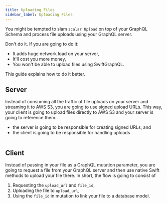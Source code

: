 ```yaml
---
title: Uploading Files
sidebar_label: Uploading Files
---
```


You might be tempted to slam `scalar Upload` on top of your GraphQL Schema and process file uploads using your GraphQL server.

Don't do it. If you are going to do it:

- It adds huge network load on your server,
- It'll cost you more money,
- You won't be able to upload files using SwiftGraphQL.

This guide explains how to do it better.

## Server

Instead of consuming all the traffic of file uploads on your server and streaming it to AWS S3, you are going to use signed upload URLs. This way, your client is going to upload files directly to AWS S3 and your server is going to reference them.

- the server is going to be responsible for creating signed URLs, and
- the client is going to be responsible for handling uploads

```typescript

```

## Client

Instead of passing in your file as a GraphQL mutation parameter, you are going to request a file from your GraphQL server and then use native Swift methods to upload your file there. In short, the flow is going to consist of

1. Requesting the `upload_url` and `file_id`,
1. Uploading the file to `upload_url`,
1. Using the `file_id` in mutation to link your file to a database model.

```swift

```
